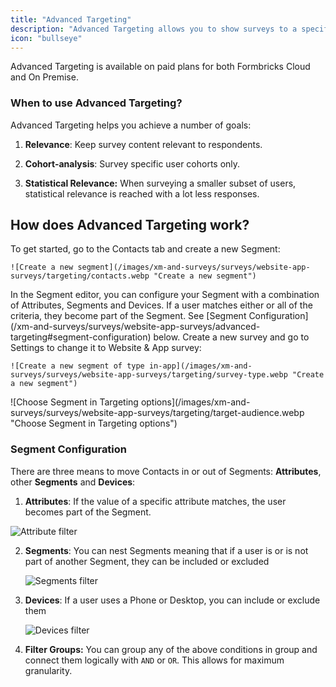 ```yaml
---
title: "Advanced Targeting"
description: "Advanced Targeting allows you to show surveys to a specific segment of your users. You can target surveys based on user attributes, device type, and more. This helps you get more relevant insights while keeping survey fatigue at a minimum. After the initial setup, you can target any segment without touching code."
icon: "bullseye"
---
```


<Info>
  Advanced Targeting is available on paid plans for both Formbricks Cloud and On Premise.
</Info>

### When to use Advanced Targeting?

Advanced Targeting helps you achieve a number of goals:

1. **Relevance**: Keep survey content relevant to respondents.

2. **Cohort-analysis**: Survey specific user cohorts only.

3. **Statistical Relevance:** When surveying a smaller subset of users, statistical relevance is reached with a lot less responses.

## How does Advanced Targeting work?

<Steps>
  <Step title="Create Segment">
    To get started, go to the Contacts tab and create a new Segment:

    ![Create a new segment](/images/xm-and-surveys/surveys/website-app-surveys/targeting/contacts.webp "Create a new segment")

  </Step>

  <Step title="Configure Segment based on attributes">
    In the Segment editor, you can configure your Segment with a combination of Attributes, Segments and Devices. If a user matches either or all of the criteria, they become part of the Segment. See [Segment Configuration](/xm-and-surveys/surveys/website-app-surveys/advanced-targeting#segment-configuration) below.
  </Step>

  <Step title="Create a survey of type Website & App">
    Create a new survey and go to Settings to change it to Website & App survey:

    ![Create a new segment of type in-app](/images/xm-and-surveys/surveys/website-app-surveys/targeting/survey-type.webp "Create a new segment")
  </Step>

  <Step title="Choose Segment in Targeting options">
    ![Choose Segment in Targeting options](/images/xm-and-surveys/surveys/website-app-surveys/targeting/target-audience.webp "Choose Segment in Targeting options")

  </Step>

  <Step title="Publish your survey" icon="party-horn" iconType="solid" />
</Steps>

### Segment Configuration

There are three means to move Contacts in or out of Segments: **Attributes**, other **Segments** and **Devices**:

1. **Attributes**: If the value of a specific attribute matches, the user becomes part of the Segment.

  ![Attribute filter](/images/xm-and-surveys/surveys/website-app-surveys/targeting/attribute-filter.webp "Attribute filter")


2. **Segments**: You can nest Segments meaning that if a user is or is not part of another Segment, they can be included or excluded

   ![Segments filter](/images/xm-and-surveys/surveys/website-app-surveys/targeting/segments-filter.webp "Segments filter")


3. **Devices**: If a user uses a Phone or Desktop, you can include or exclude them

   ![Devices filter](/images/xm-and-surveys/surveys/website-app-surveys/targeting/device-filter.webp "Devices filter")

4. **Filter Groups:** You can group any of the above conditions in group and connect them logically with `AND` or `OR`. This allows for maximum granularity.